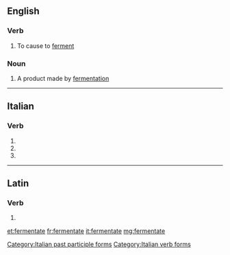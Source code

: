==English==

===Verb===
{{en-verb|fermentat}}

# {{context|obsolete|lang=en}} To cause to [[ferment]]

===Noun===
{{en-noun}}

# A product made by [[fermentation]]

----
==Italian==

===Verb===
{{head|it|verb form}}

# {{inflection of|fermentare||2|p|pres|ind|lang=it}}
# {{inflection of|fermentare||2|p|imp|lang=it}}
# {{feminine plural of|fermentato|lang=it}}

[[Category:Italian past participle forms]]
[[Category:Italian verb forms]]

----

==Latin==

===Verb===
{{la-verb-form|fermentāte}}

# {{inflection of|fermentō||1|p|pres|act|imp|lang=la}}

[[et:fermentate]]
[[fr:fermentate]]
[[it:fermentate]]
[[mg:fermentate]]